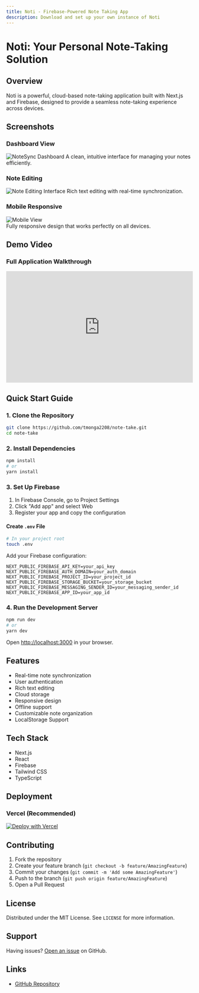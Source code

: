 ```yaml
---
title: Noti - Firebase-Powered Note Taking App
description: Download and set up your own instance of Noti
---
```



# Noti: Your Personal Note-Taking Solution

## Overview

Noti is a powerful, cloud-based note-taking application built with Next.js and Firebase, designed to provide a seamless note-taking experience across devices.

## Screenshots

### Dashboard View

![NoteSync Dashboard](/image.png)
A clean, intuitive interface for managing your notes efficiently.

### Note Editing

![Note Editing Interface](/img2.png)
Rich text editing with real-time synchronization.

### Mobile Responsive

<div className="mobile">
  <img
    src="/img3.png"
    alt="Mobile View"
    style={{ height: "300px", width: "auto" }}
  />
</div>
Fully responsive design that works perfectly on all devices.

## Demo Video

### Full Application Walkthrough

<div>
  <iframe
    className="hero"
    width="100%"
    height="300"
    src="https://www.youtube.com/embed/bE-5UZHbKxg"
    title="NoteSync App Walkthrough"
    frameBorder="0"
    allow="accelerometer; autoplay; clipboard-write; encrypted-media; gyroscope; picture-in-picture"
    allowFullScreen
  ></iframe>
</div>

## Quick Start Guide

### 1. Clone the Repository

```bash
git clone https://github.com/tmonga2208/note-take.git
cd note-take
```

### 2. Install Dependencies

```bash
npm install
# or
yarn install
```

### 3. Set Up Firebase

1. In Firebase Console, go to Project Settings
2. Click "Add app" and select Web
3. Register your app and copy the configuration

#### Create `.env` File

```bash
# In your project root
touch .env
```

Add your Firebase configuration:

```
NEXT_PUBLIC_FIREBASE_API_KEY=your_api_key
NEXT_PUBLIC_FIREBASE_AUTH_DOMAIN=your_auth_domain
NEXT_PUBLIC_FIREBASE_PROJECT_ID=your_project_id
NEXT_PUBLIC_FIREBASE_STORAGE_BUCKET=your_storage_bucket
NEXT_PUBLIC_FIREBASE_MESSAGING_SENDER_ID=your_messaging_sender_id
NEXT_PUBLIC_FIREBASE_APP_ID=your_app_id
```

### 4. Run the Development Server

```bash
npm run dev
# or
yarn dev
```

Open [http://localhost:3000](http://localhost:3000) in your browser.

## Features

- Real-time note synchronization
- User authentication
- Rich text editing
- Cloud storage
- Responsive design
- Offline support
- Customizable note organization
- LocalStorage Support

## Tech Stack

- Next.js
- React
- Firebase
- Tailwind CSS
- TypeScript

## Deployment

### Vercel (Recommended)

[![Deploy with Vercel](https://vercel.com/button)](https://vercel.com/new/clone?repository-url=https://github.com/tmonga2208/note-take)

## Contributing

1. Fork the repository
2. Create your feature branch (`git checkout -b feature/AmazingFeature`)
3. Commit your changes (`git commit -m 'Add some AmazingFeature'`)
4. Push to the branch (`git push origin feature/AmazingFeature`)
5. Open a Pull Request

## License

Distributed under the MIT License. See `LICENSE` for more information.

## Support

Having issues? [Open an issue](https://github.com/tmonga2208/note-take/issues) on GitHub.

## Links

- [GitHub Repository](https://github.com/tmonga2208/note-take)
